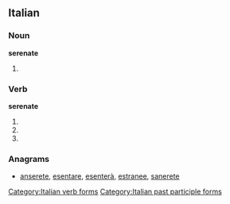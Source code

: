 ==Italian==

===Noun===
'''serenate''' {{f}}

# {{plural of|serenata|lang=it}}

===Verb===
'''serenate'''

# {{conjugation of|serenare||2|p|pres|ind|lang=it}}
# {{conjugation of|serenare||2|p|imp|lang=it}}
# {{feminine plural of|serenato|lang=it}}

===Anagrams===
* [[anserete#Italian|anserete]], [[esentare#Italian|esentare]], [[esenterà#Italian|esenterà]], [[estranee#Italian|estranee]], [[sanerete#Italian|sanerete]]

[[Category:Italian verb forms]]
[[Category:Italian past participle forms]]